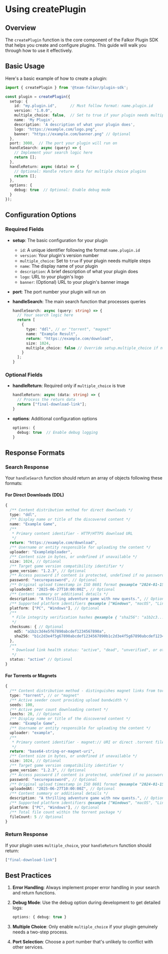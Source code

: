 # Using createPlugin

## Overview

The `createPlugin` function is the core component of the Falkor Plugin SDK that helps you create and configure plugins. This guide will walk you through how to use it effectively.

## Basic Usage

Here's a basic example of how to create a plugin:

```typescript
import { createPlugin } from '@team-falkor/plugin-sdk';

const plugin = createPlugin({
  setup: {
    id: "my.plugin.id",      // Must follow format: name.plugin.id
    version: "1.0.0",
    multiple_choice: false,  // Set to true if your plugin needs multiple steps
    name: 'My Plugin',
    description: 'A description of what your plugin does',
    logo: "https://example.com/logo.png",
    banner: "https://example.com/banner.png" // Optional
  },
  port: 3000,  // The port your plugin will run on
  handleSearch: async (query) => {
    // Implement your search logic here
    return [];
  },
  handleReturn: async (data) => {
    // Optional: Handle return data for multiple choice plugins
    return [];
  },
  options: {
    debug: true  // Optional: Enable debug mode
  }
});
```

## Configuration Options

### Required Fields

- **setup**: The basic configuration for your plugin
  - `id`: A unique identifier following the format `name.plugin.id`
  - `version`: Your plugin's version number
  - `multiple_choice`: Set to `true` if your plugin needs multiple steps
  - `name`: The display name of your plugin
  - `description`: A brief description of what your plugin does
  - `logo`: URL to your plugin's logo
  - `banner`: (Optional) URL to your plugin's banner image

- **port**: The port number your plugin will run on

- **handleSearch**: The main search function that processes queries
  ```typescript
  handleSearch: async (query: string) => {
    // Your search logic here
    return [
      {
        type: "ddl", // or "torrent", "magnet"
        name: "Example Result",
        return: "https://example.com/download",
        size: 1024,
        multiple_choice: false // Override setup.multiple_choice if needed
      }
    ];
  }
  ```

### Optional Fields

- **handleReturn**: Required only if `multiple_choice` is true
  ```typescript
  handleReturn: async (data: string) => {
    // Process the return data
    return ["final-download-link"];
  }
  ```

- **options**: Additional configuration options
  ```typescript
  options: {
    debug: true  // Enable debug logging
  }
  ```

## Response Formats

### Search Response

Your `handleSearch` function should return an array of objects following these formats:

#### For Direct Downloads (DDL)
```typescript
{
  /** Content distribution method for direct downloads */
  type: "ddl",
  /** Display name or title of the discovered content */
  name: "Example Game",
  /**
   * Primary content identifier - HTTP/HTTPS download URL
   */
  return: "https://example.com/download",
  /** Username or entity responsible for uploading the content */
  uploader: "ExampleUploader",
  /** Content size in bytes, or undefined if unavailable */
  size: 1024, // Optional
  /** Target game version compatibility identifier */
  game_version: "1.2.3", // Optional
  /** Access password if content is protected, undefined if no password required */
  password: "securepassword", // Optional
  /** Original upload timestamp in ISO 8601 format @example "2024-01-15T14:30:00Z" */
  uploadedAt: "2025-06-27T10:00:00Z", // Optional
  /** Content summary or additional details */
  description: "A thrilling adventure game with new quests.", // Optional
  /** Supported platform identifiers @example ["Windows", "macOS", "Linux"] */
  platform: ["PC", "Windows"], // Optional
  /**
   * File integrity verification hashes @example { "sha256": "a1b2c3...", "md5": "d4e5f6..." }
   */
  checksums: { // Optional
    md5: "a1b2c3d4e5f67890abcdef1234567890a",
    sha256: "b1c2d3e4f5g67890abcdef1234567890b1c2d3e4f5g67890abcdef1234567890"
  },
  /**
   * Download link health status: "active", "dead", "unverified", or other string
   */
  status: "active" // Optional
}
```

#### For Torrents or Magnets
```typescript
{
  /** Content distribution method - distinguishes magnet links from torrent files */
  type: "torrent", // or "magnet"
  /** Active seeder count providing upload bandwidth */
  seeds: 100,
  /** Active peer count downloading content */
  leechs: 20, // Optional
  /** Display name or title of the discovered content */
  name: "Example Game",
  /** Username or entity responsible for uploading the content */
  uploader: "example",
  /**
   * Primary content identifier - magnet:// URI or direct .torrent file URL
   */
  return: "base64-string-or-magnet-uri",
  /** Content size in bytes, or undefined if unavailable */
  size: 1024, // Optional
  /** Target game version compatibility identifier */
  game_version: "1.2.3", // Optional
  /** Access password if content is protected, undefined if no password required */
  password: "securepassword", // Optional
  /** Original upload timestamp in ISO 8601 format @example "2024-01-15T14:30:00Z" */
  uploadedAt: "2025-06-27T10:00:00Z", // Optional
  /** Content summary or additional details */
  description: "A thrilling adventure game with new quests.", // Optional
  /** Supported platform identifiers @example ["Windows", "macOS", "Linux"] */
  platform: ["PC", "Windows"], // Optional
  /** Total file count within the torrent package */
  fileCount: 5 // Optional
}
```

### Return Response

If your plugin uses `multiple_choice`, your `handleReturn` function should return:
```typescript
["final-download-link"]
```

## Best Practices

1. **Error Handling**: Always implement proper error handling in your search and return functions.

2. **Debug Mode**: Use the debug option during development to get detailed logs:
   ```typescript
   options: { debug: true }
   ```

3. **Multiple Choice**: Only enable `multiple_choice` if your plugin genuinely needs a two-step process.

4. **Port Selection**: Choose a port number that's unlikely to conflict with other services.
